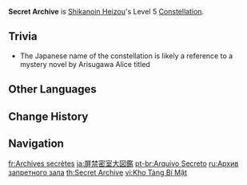 {{Constellation Infobox
|image       = Constellation Secret Archive.png
|description = Increases the Level of [[Windmuster Kick]] by 3.<br>Maximum upgrade level is 15.
|level       = 5
|character   = Shikanoin Heizou
|utility1    = Talent Level Increase
|utility2    = Elemental Burst Level Increase
}}
'''Secret Archive''' is [[Shikanoin Heizou]]'s Level 5 [[Constellation]].

==Trivia==
* The Japanese name of the constellation is likely a reference to a mystery novel by Arisugawa Alice titled {{ja|有栖川有栖の密室大図鑑|rm=Arisugawa Arisu no Misshitsu Daizukan|tl=Arisugawa Alice's Illustrated Guide to the Locked Room.}}

==Other Languages==
{{Other Languages
|en      = Secret Archive
|zhs     = 禁室密所大图鉴
|zhs_rm  = Jìnshì Mìsuǒ dà Tújiàn
|zht     = 禁室密所大圖鑑
|zht_rm  = Jìnshì Mìsuǒ dà Tújiàn
|zh_tl   = 
|ja      = 屏禁密室大図鑑
|ja_rm   = Heikin Misshitsu Daizukan{{Assumed}}
|ja_tl   = An Illustrated Guide to the Solitary Confinement Room
|ko      = 밀실 대도감
|ko_tl   = Secret Room Grand Illustrated Guide
|es      = Secrétdex
|es_tl   = Secret Codex
|es_note = This is a {{w|portmanteau}} of {{es|secreto|secret}} and {{es|códex|codex.}}
|fr      = Archives secrètes
|fr_tl   = Secret Archives
|ru      = Архив запретного зала
|ru_tl   = Archive of Forbidden Room
|th      = Secret Archive
|vi      = Kho Tàng Bí Mật
|vi_tl   = 
|de      = Geheimarchiv
|de_tl   = Secret Archive
|id      = Secret Archive
|pt      = Arquivo Secreto
|pt_tl   = 
|tr      = Gizli Arşiv
|tr_tl   = Secret Archive
|it      = Archivio segreto
|it_tl   = Secret Archive
}}

==Change History==
{{Change History|2.8}}

==Navigation==
{{Talent Navbox|Shikanoin Heizou}}

[[fr:Archives secrètes]]
[[ja:屏禁密室大図鑑]]
[[pt-br:Arquivo Secreto]]
[[ru:Архив запретного зала]]
[[th:Secret Archive]]
[[vi:Kho Tàng Bí Mật]]